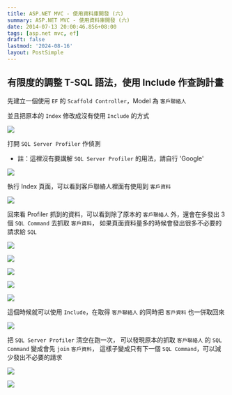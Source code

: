 ```yaml
---
title: ASP.NET MVC - 使用資料庫開發 (六)
summary: ASP.NET MVC - 使用資料庫開發 (六)
date: 2014-07-13 20:00:46.856+08:00
tags: [asp.net mvc, ef]
draft: false
lastmod: '2024-08-16'
layout: PostSimple
---
```


## 有限度的調整 T-SQL 語法，使用 Include 作查詢計畫

先建立一個使用 `EF` 的 `Scaffold Controller`，Model 為 `客戶聯絡人`

並且把原本的 `Index` 修改成沒有使用 `Include` 的方式

![](https://image.cashwu.com/2014/aspnet-mvc-db-dev-06/01.webp)

打開 `SQL Server Profiler` 作偵測

- 註：這裡沒有要講解 `SQL Server Profiler` 的用法，請自行 'Google'

![](https://image.cashwu.com/2014/aspnet-mvc-db-dev-06/02.webp)

執行 Index 頁面，可以看到客戶聯絡人裡面有使用到 `客戶資料`

![](https://image.cashwu.com/2014/aspnet-mvc-db-dev-06/03.webp)

回來看 Profiler 抓到的資料，可以看到除了原本的 `客戶聯絡人` 外，還會在多發出 3 個 `SQL Command` 去抓取 `客戶資料`，
如果頁面資料量多的時候會發出很多不必要的請求給 `SQL`

![](https://image.cashwu.com/2014/aspnet-mvc-db-dev-06/04.webp)

![](https://image.cashwu.com/2014/aspnet-mvc-db-dev-06/05.webp)

![](https://image.cashwu.com/2014/aspnet-mvc-db-dev-06/06.webp)

![](https://image.cashwu.com/2014/aspnet-mvc-db-dev-06/07.webp)

![](https://image.cashwu.com/2014/aspnet-mvc-db-dev-06/08.webp)

這個時候就可以使用 `Include`，在取得 `客戶聯絡人` 的同時把 `客戶資料` 也一併取回來

![](https://image.cashwu.com/2014/aspnet-mvc-db-dev-06/09.webp)

把 `SQL Server Profiler` 清空在跑一次，
可以發現原本的抓取 `客戶聯絡人` 的 `SQL Command` 變成會先 `join` `客戶資料`，
這樣子變成只有下一個 `SQL Command`，可以減少發出不必要的請求

![](https://image.cashwu.com/2014/aspnet-mvc-db-dev-06/10.webp)

![](https://image.cashwu.com/2014/aspnet-mvc-db-dev-06/11.webp)
